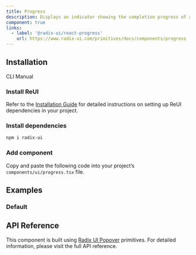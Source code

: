 ```yaml
---
title: Progress
description: Displays an indicator showing the completion progress of a task, typically displayed as a progress bar.
component: true
links:
  - label: '@radix-ui/react-progress'
    url: https://www.radix-ui.com/primitives/docs/components/progress
---
```


## Installation

<Tabs defaultValue="cli">

<TabsList>
  <TabsTrigger value="cli">CLI</TabsTrigger>
  <TabsTrigger value="manual">Manual</TabsTrigger>
</TabsList>

<TabsContent value="cli">
  <CliCommands name="progress" />
</TabsContent>

<TabsContent value="manual">    
<Steps>

### Install ReUI

Refer to the [Installation Guide](/docs/installation) for detailed instructions on setting up ReUI dependencies in your project.

### Install dependencies

```bash
npm i radix-ui
```

### Add component

Copy and paste the following code into your project’s `components/ui/progress.tsx` file.

<ComponentPreview name="progress" />

</Steps>

</TabsContent>

</Tabs>

## Examples

### Default

<ExamplePreview path="progress/default" />

## API Reference

This component is built using [Radix UI Popover](https://www.radix-ui.com/primitives/docs/components/progress) primitives. For detailed information, please visit the full API reference.

